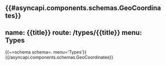 {{#asyncapi.components.schemas.GeoCoordinates}}
---
name: {{title}}
route: /types/{{title}}
menu: Types
---
{{~>schema schema=. menu='Types'}}
{{/asyncapi.components.schemas.GeoCoordinates}}